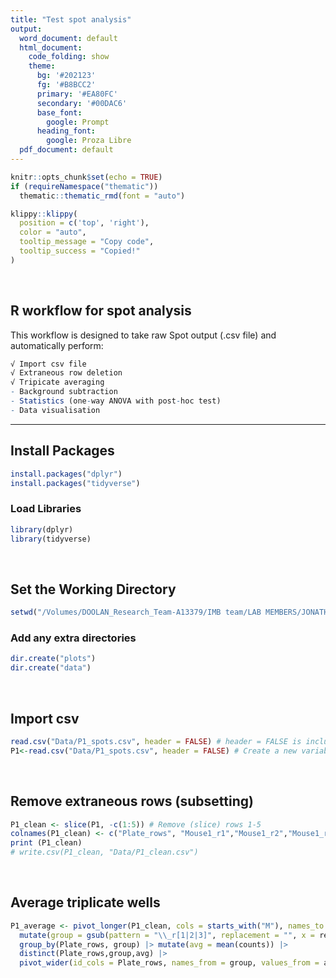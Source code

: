 ```yaml
---
title: "Test spot analysis"
output:
  word_document: default
  html_document:
    code_folding: show
    theme:
      bg: '#202123'
      fg: '#B8BCC2'
      primary: '#EA80FC'
      secondary: '#00DAC6'
      base_font:
        google: Prompt
      heading_font:
        google: Proza Libre
  pdf_document: default
---
```


```r
knitr::opts_chunk$set(echo = TRUE)
if (requireNamespace("thematic")) 
  thematic::thematic_rmd(font = "auto")
```


```r
klippy::klippy(
  position = c('top', 'right'),
  color = "auto",
  tooltip_message = "Copy code",
  tooltip_success = "Copied!"
)
```

<br>

## R workflow for spot analysis

This workflow is designed to take raw Spot output (.csv file) and automatically perform:

```r
√ Import csv file
√ Extraneous row deletion
√ Tripicate averaging
- Background subtraction
- Statistics (one-way ANOVA with post-hoc test)
- Data visualisation
```
---

## Install Packages

```r
install.packages("dplyr")
install.packages("tidyverse")
```

### Load Libraries

```r
library(dplyr)
library(tidyverse)
```
<br>

## Set the Working Directory

```r
setwd("/Volumes/DOOLAN_Research_Team-A13379/IMB team/LAB MEMBERS/JONATHAN TAN/Projects/ANOVA_tutorial/ANOVA_tutorial")
```

### Add any extra directories

```r
dir.create("plots")
dir.create("data")
```
<br>

## Import csv
```r
read.csv("Data/P1_spots.csv", header = FALSE) # header = FALSE is included to avoid the error: more columns than column names
P1<-read.csv("Data/P1_spots.csv", header = FALSE) # Create a new variable (P1) and save the contents of the .csv file into that variable
```
<br>

## Remove extraneous rows (subsetting)
```r
P1_clean <- slice(P1, -c(1:5)) # Remove (slice) rows 1-5
colnames(P1_clean) <- c("Plate_rows", "Mouse1_r1","Mouse1_r2","Mouse1_r3","Mouse2_r1","Mouse2_r2","Mouse2_r3","Mouse3_r1","Mouse3_r2","Mouse3_r3","Mouse4_r1","Mouse4_r2","Mouse4_r3") # Change to meaningful header names (r1 = replicate 1)
print (P1_clean)
# write.csv(P1_clean, "Data/P1_clean.csv")
```
<br>

## Average triplicate wells
```r
P1_average <- pivot_longer(P1_clean, cols = starts_with("M"), names_to = "replicates", values_to = "counts") |> # Concatenate columns (1:12) into one column (replicates)
  mutate(group = gsub(pattern = "\\_r[1|2|3]", replacement = "", x = replicates)) |> # Search headers for xxx_r1, xxx_r2 etc, substitute with ?
  group_by(Plate_rows, group) |> mutate(avg = mean(counts)) |> 
  distinct(Plate_rows,group,avg) |> 
  pivot_wider(id_cols = Plate_rows, names_from = group, values_from = avg) |> as.data.frame()
```





